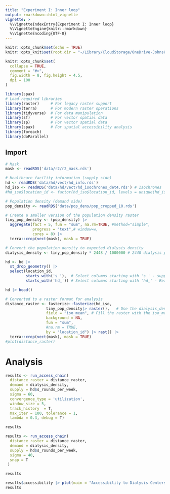 ```yaml
---
title: "Experiment I: Inner loop"
output: rmarkdown::html_vignette
vignette: >
  %\VignetteIndexEntry{Experiment I: Inner loop}
  %\VignetteEngine{knitr::rmarkdown}
  %\VignetteEncoding{UTF-8}
---
```


```r
knitr::opts_chunk$set(echo = TRUE)
knitr::opts_knit$set(root.dir = "~/Library/CloudStorage/OneDrive-JohnsHopkins/Education/thesis/R/ESRD")

knitr::opts_chunk$set(
  collapse = TRUE,
  comment = "#>",
  fig.width = 8, fig.height = 4.5,
  dpi = 100
)
```

```r
library(spax)
# Load required libraries
library(raster)     # For legacy raster support
library(terra)      # For modern raster operations
library(tidyverse)  # For data manipulation
library(sf)         # For vector spatial data
library(sp)         # For vector spatial data
library(spax)       # For spatial accessibility analysis
library(foreach)
library(doParallel)
```
## Import

```r
# Mask
mask <- readRDS('data/r2/r2_mask.rds')

# Healthcare facility information (supply side)
hd <- readRDS('data/hd/vect/hd_info.rds')         
hd_iso <- readRDS('data/hd/vect/hd_isochrones_det4.rds') # Isochrones
#hd_iso$location_id <- factor(hd_iso$location_id, levels = unique(hd_iso$location_id))

# Population density (demand side)
pop_density <- readRDS('data/pop_dens/pop_cropped_10.rds')
```

```r
# Create a smaller version of the population density raster
tiny_pop_density <- (pop_density) |> 
  aggregate(fact = 5, fun = "sum", na.rm=TRUE, #method="simple", 
            progress = "text",# window=w,
            cores = 8) |> 
  terra::crop(vect(mask), mask = TRUE) 

# Convert the population density to expected dialysis density
dialysis_density <- tiny_pop_density * 2448 / 1000000 # 2448 dialysis patients per million populations
```


```r
hd <- hd |> 
  st_drop_geometry() |>
  select(location_id, 
         starts_with('s_'),  # Select columns starting with 's_' - supply indicators
         starts_with('hd_')) # Select columns starting with 'hd_' - Realized demand indicators

hd |> head()
```

```r
# Converted to a raster format for analysis
distance_raster <- fasterize::fasterize(hd_iso, 
                  tiny_pop_density|> raster(),   # Use the dialysis_density raster as a template
                  field = "iso_mean", # Fill the raster with the iso_mean values
                  background = NA,
                  fun = "sum",
                  #na.rm = TRUE,
                  by = "location_id") |> rast() |>
  terra::crop(vect(mask), mask = TRUE)
#plot(distance_raster)
```

# Analysis
```r
results <- run_access_chain(
  distance_raster = distance_raster, 
  demand = dialysis_density, 
  supply = hd$s_rounds_per_week, 
  sigma = 60,
  convergence_type = 'utilization',
  window_size = 5,
  track_history  = T,
  max_iter = 100, tolerance = 1, 
  lambda = 0.3, debug = T) 

results
```


```r
results <- run_access_chain(
  distance_raster = distance_raster, 
  demand = dialysis_density, 
  supply = hd$s_rounds_per_week, 
  sigma = 40,
  snap = T
 ) 

results
```

```r
results$accessibility |> plot(main = "Accessibility to Dialysis Centers")
results
```

